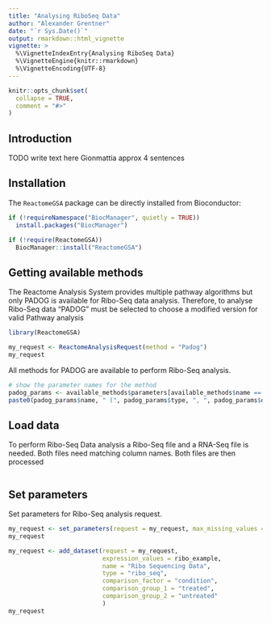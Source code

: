 ```yaml
---
title: "Analysing RiboSeq Data"
author: "Alexander Grentner"
date: "`r Sys.Date()`"
output: rmarkdown::html_vignette
vignette: >
  %\VignetteIndexEntry{Analysing RiboSeq Data}
  %\VignetteEngine{knitr::rmarkdown}
  %\VignetteEncoding{UTF-8}
---
```


```r
knitr::opts_chunk$set(
  collapse = TRUE,
  comment = "#>"
)
```

## Introduction

TODO write text here Gionmattia approx 4 sentences


## Installation

The `ReactomeGSA` package can be directly installed from Bioconductor:

```r
if (!requireNamespace("BiocManager", quietly = TRUE))
  install.packages("BiocManager")

if (!require(ReactomeGSA))
  BiocManager::install("ReactomeGSA")


```

## Getting available methods

The Reactome Analysis System provides multiple pathway algorithms but only PADOG is available for Ribo-Seq data analysis. 
Therefore, to analyse Ribo-Seq data "PADOG" must be selected to choose a modified version for valid Pathway analysis


```r
library(ReactomeGSA)

my_request <- ReactomeAnalysisRequest(method = "Padog")
my_request
```

All methods for PADOG are available to perform Ribo-Seq analysis. 

```r
# show the parameter names for the method
padog_params <- available_methods$parameters[available_methods$name == "PADOG"][[1]]
paste0(padog_params$name, " (", padog_params$type, ", ", padog_params$default, ")")
```

## Load data

To perform Ribo-Seq Data analysis a Ribo-Seq file and a RNA-Seq file is needed. Both files need matching column names. Both files are then processed 

```r

```


## Set parameters

Set parameters for Ribo-Seq analysis request.

```r
my_request <- set_parameters(request = my_request, max_missing_values = 0.5)
my_request
```





```r
my_request <- add_dataset(request = my_request, 
                          expression_values = ribo_example, 
                          name = "Ribo Sequencing Data", 
                          type = "ribo_seq",
                          comparison_factor = "condition", 
                          comparison_group_1 = "treated", 
                          comparison_group_2 = "untreated"
                          )
my_request
```

